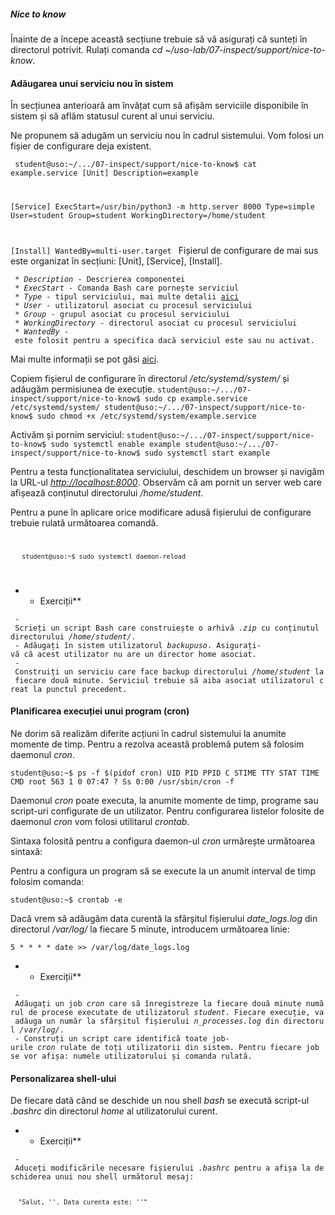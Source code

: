 ===== Nice to know =====
Înainte de a începe această secțiune trebuie să vă asigurați că sunteți în directorul potrivit. Rulați comanda
''cd ~/uso-lab/07-inspect/support/nice-to-know''.

==== Adăugarea unui serviciu nou în sistem ====
În secțiunea anterioară am învățat cum să afișăm serviciile disponibile în sistem și să aflăm statusul curent al unui serviciu.

Ne propunem să adugăm un serviciu nou în cadrul sistemului. Vom folosi un fișier de configurare deja existent.

<code bash>
student@uso:~/.../07-inspect/support/nice-to-know$ cat example.service
[Unit]
Description=example

[Service]
ExecStart=/usr/bin/python3 -m http.server 8000
Type=simple
User=student
Group=student
WorkingDirectory=/home/student

[Install]
WantedBy=multi-user.target
</code>
Fișierul de configurare de mai sus este organizat în secțiuni:
[Unit], [Service], [Install].

  * ''Description'' - Descrierea componentei
  * ''ExecStart'' - Comanda Bash care pornește serviciul
  * ''Type'' - tipul serviciului, mai multe detalii [[https://wiki.archlinux.org/index.php/systemd#Service_types|aici]]
  * ''User'' - utilizatorul asociat cu procesul serviciului
  * ''Group'' - grupul asociat cu procesul serviciului
  * ''WorkingDirectory'' - directorul asociat cu procesul serviciului
  * ''WantedBy'' - este folosit pentru a specifica dacă serviciul este sau nu activat.

Mai multe informații se pot găsi [[https://www.digitalocean.com/community/tutorials/understanding-systemd-units-and-unit-files | aici]].

Copiem fișierul de configurare în directorul ''/etc/systemd/system/'' și adăugăm permisiunea de execuție.
<code bash>
student@uso:~/.../07-inspect/support/nice-to-know$ sudo cp example.service /etc/systemd/system/
student@uso:~/.../07-inspect/support/nice-to-know$ sudo chmod +x /etc/systemd/system/example.service
</code>

Activăm și pornim serviciul:
<code bash>
student@uso:~/.../07-inspect/support/nice-to-know$ sudo systemctl enable example
student@uso:~/.../07-inspect/support/nice-to-know$ sudo systemctl start example
</code>

Pentru a testa funcționalitatea serviciului, deschidem un browser și navigăm la URL-ul ''http://localhost:8000''. Observăm că am pornit un server web care afișează conținutul directorului ''/home/student''.

<note>
Pentru a pune în aplicare orice modificare adusă fișierului de configurare trebuie rulată următoarea comandă.

<code bash>
    student@uso:~$ sudo systemctl daemon-reload
</code>
</note>

**Exerciții**
  - Scrieți un script Bash care construiește o arhivă ''.zip'' cu conținutul directorului ''/home/student/''.
  - Adăugați în sistem utilizatorul ''backupuso''. Asigurați-vă că acest utilizator nu are un director home asociat.
  - Construiți un serviciu care face backup directorului ''/home/student'' la fiecare două minute. Serviciul trebuie să aiba asociat utilizatorul creat la punctul precedent.

==== Planificarea execuției unui program (cron) ====
Ne dorim să realizăm diferite acțiuni în cadrul sistemului la anumite momente de timp. Pentru a rezolva această problemă putem să folosim daemonul ''cron''.

<code bash>
student@uso:~$ ps -f $(pidof cron)
UID        PID  PPID  C STIME TTY      STAT   TIME CMD
root       563     1  0 07:47 ?        Ss     0:00 /usr/sbin/cron -f
</code>

Daemonul ''cron'' poate executa, la anumite momente de timp, programe sau script-uri configurate de un utilizator. Pentru configurarea listelor folosite de daemonul ''cron'' vom folosi utilitarul ''crontab''.

Sintaxa folosită pentru a configura daemon-ul ''cron'' urmărește următoarea sintaxă:

{{:uso:laboratoare:new:06-hw-boot:cron-settings.png?400|}}

Pentru a configura un program să se execute la un anumit interval de timp folosim comanda:

<code bash>
student@uso:~$ crontab -e
</code>

Dacă vrem să adăugăm data curentă la sfârșitul fișierului ''date_logs.log'' din directorul ''/var/log/'' la fiecare 5 minute, introducem următoarea linie:

<code bash>
5   *   *   *   *   date >> /var/log/date_logs.log
</code>

**Exerciții**
  - Adăugați un job ''cron'' care să înregistreze la fiecare două minute numărul de procese executate de utilizatorul ''student''. Fiecare execuție, va adăuga un număr la sfârșitul fișierului ''n_processes.log'' din directorul ''/var/log/''.
  - Construți un script care identifică toate job-urile ''cron'' rulate de toți utilizatorii din sistem. Pentru fiecare job se vor afișa: numele utilizatorului și comanda rulată.


==== Personalizarea shell-ului ====
De fiecare dată când se deschide un nou shell ''bash'' se execută script-ul ''.bashrc'' din directorul ''home'' al utilizatorului curent.

**Exerciții**
  - Aduceți modificările necesare fișierului ''.bashrc'' pentru a afișa la deschiderea unui nou shell următorul mesaj:
  <code bash>
   "Salut, '<user>'. Data curenta este: '<data_curenta>'"
  </code>
